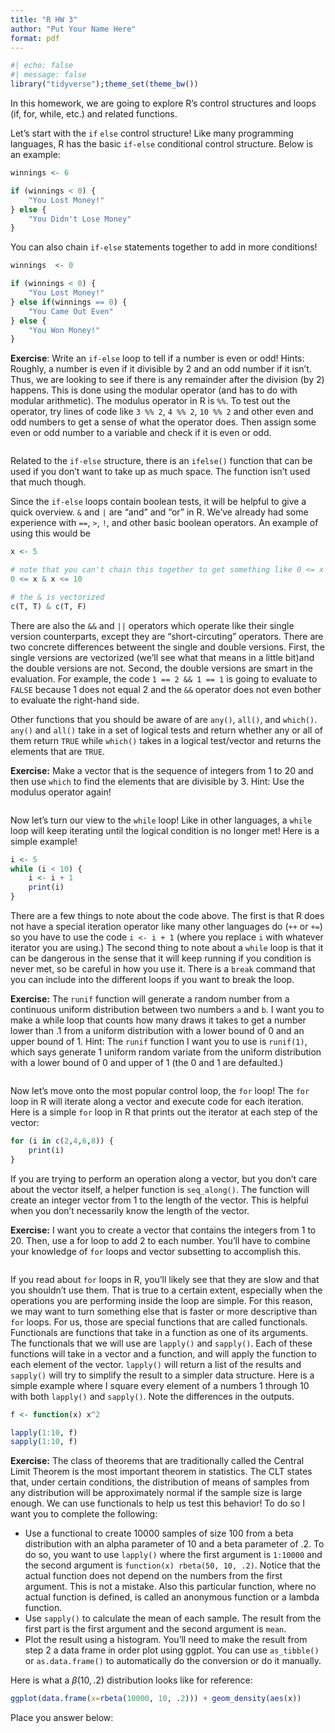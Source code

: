```yaml
---
title: "R HW 3"
author: "Put Your Name Here"
format: pdf
---
```


```r

#| echo: false
#| message: false
library("tidyverse");theme_set(theme_bw())
```


In this homework, we are going to explore R's control structures and loops (if, for, while, etc.) and related functions. 

Let's start with the `if` `else` control structure! Like many programming languages, R has the basic `if-else` conditional control structure. Below is an example:

```r
winnings <- 6

if (winnings < 0) {
    "You Lost Money!"
} else {
    "You Didn't Lose Money"
}
```

You can also chain `if-else` statements together to add in more conditions!

```r
winnings  <- 0

if (winnings < 0) {
    "You Lost Money!"
} else if(winnings == 0) {
    "You Came Out Even"
} else {
    "You Won Money!"
}
```

__Exercise__: Write an `if-else` loop to tell if a number is even or odd! Hints: Roughly, a number is even if it divisible by 2 and an odd number if it isn't. Thus, we are looking to see if there is any remainder after the division (by 2) happens. This is done using the modular operator (and has to do with modular arithmetic). The modulus operator in R is `%%`. To test out the operator, try lines of code like `3 %% 2`, `4 %% 2`, `10 %% 2` and other even and odd numbers to get a sense of what the operator does. Then assign some even or odd number to a variable and check if it is even or odd. 

```r

```

Related to the `if-else` structure, there is an `ifelse()` function that can be used if you don't want to take up as much space. The function isn't used that much though. 


Since the `if-else` loops contain boolean tests, it will be helpful to give a quick overview. `&` and `|` are "and" and "or" in R. We've already had some experience with `==`, `>`, `!`, and other basic boolean operators. An example of using this would be 

```r
x <- 5

# note that you can't chain this together to get something like 0 <= x <= 10
0 <= x & x <= 10

# the & is vectorized
c(T, T) & c(T, F)
```

There are also the `&&` and `||` operators which operate like their single version counterparts, except they are "short-circuting" operators. There are two concrete differences betweent the single and double versions. First, the single versions are vectorized (we'll see what that means in a little bit)and the double versions are not. Second, the double versions are smart in the evaluation. For example, the code `1 == 2 && 1 == 1` is going to evaluate to `FALSE` because 1 does not equal 2 and the `&&` operator does not even bother to evaluate the right-hand side. 

Other functions that you should be aware of are `any()`, `all()`, and `which()`. `any()` and `all()` take in a set of logical tests and return whether any or all of them return `TRUE` while `which()` takes in a logical test/vector and returns the elements that are `TRUE`.

__Exercise:__ Make a vector that is the sequence of integers from 1 to 20 and then use `which` to find the elements that are divisible by 3. Hint: Use the modulus operator again!

```r

```


Now let's turn our view to the `while` loop! Like in other languages, a `while` loop will keep iterating until the logical condition is no longer met! Here is a simple example!

```r
i <- 5
while (i < 10) {
    i <- i + 1
    print(i)
}
```

There are a few things to note about the code above. The first is that R does not have a special iteration operator like many other languages do (`++` or `+=`) so you have to use the code `i <- i + 1` (where you replace `i` with whatever iterator you are using.) The second thing to note about a `while` loop is that it can be dangerous in the sense that it will keep running if you condition is never met, so be careful in how you use it. There is a `break` command that you can include into the different loops if you want to break the loop.

__Exercise:__ The `runif` function will generate a random number from a continuous uniform distribution between two numbers `a` and `b`. I want you to make a while loop that counts how many draws it takes to get a number lower than .1 from a uniform distribution with a lower bound of 0 and an upper bound of 1. Hint: The `runif` function I want you to use is `runif(1)`, which says generate 1 uniform random variate from the uniform distribution with a lower bound of 0 and upper of 1 (the 0 and 1 are defaulted.) 

```r

```

Now let's move onto the most popular control loop, the `for` loop! The `for` loop in R will iterate along a vector and execute code for each iteration. Here is a simple `for` loop in R that prints out the iterator at each step of the vector:

```r
for (i in c(2,4,6,8)) {
    print(i)
}
```

If you are trying to perform an operation along a vector, but you don't care about the vector itself, a helper function is `seq_along()`. The function will create an integer vector from 1 to the length of the vector. This is helpful when you don't necessarily know the length of the vector. 

__Exercise:__ I want you to create a vector that contains the integers from 1 to 20. Then, use a for loop to add 2 to each number. You'll have to combine your knowledge of `for` loops and vector subsetting to accomplish this. 

```r

```

If you read about `for` loops in R, you'll likely see that they are slow and that you shouldn't use them. That is true to a certain extent, especially when the operations you are performing inside the loop are simple. For this reason, we may want to turn something else that is faster or more descriptive than `for` loops. For us, those are special functions that are called functionals. Functionals are functions that take in a function as one of its arguments. The functionals that we will use are `lapply()` and `sapply()`. Each of these functions will take in a vector and a function, and will apply the function to each element of the vector. `lapply()` will return a list of the results and `sapply()` will try to simplify the result to a simpler data structure. Here is a simple example where I square every element of a numbers 1 through 10 with both `lapply()` and `sapply()`. Note the differences in the outputs.

```r
f <- function(x) x^2

lapply(1:10, f)
sapply(1:10, f)
```

__Exercise:__ The class of theorems that are traditionally called the Central Limit Theorem is the most important theorem in statistics. The CLT states that, under certain conditions, the distribution of means of samples from any distribution will be approximately normal if the sample size is large enough. We can use functionals to help us test this behavior! To do so I want you to complete the following:

  * Use a functional to create 10000 samples of size 100 from a beta distribution with an alpha parameter of 10 and a beta parameter of .2. To do so, you want to use `lapply()` where the first argument is `1:10000` and the second argument is `function(x) rbeta(50, 10, .2)`. Notice that the actual function does not depend on the numbers from the first argument. This is not a mistake. Also this particular function, where no actual function is defined, is called an anonymous function or a lambda function.
  * Use `sapply()` to calculate the mean of each sample. The result from the first part is the first argument and the second argument is `mean`. 
  * Plot the result using a histogram. You'll need to make the result from step 2 a data frame in order plot using ggplot. You can use `as_tibble()` or `as.data.frame()` to automatically do the conversion or do it manually. 
  

Here is what a $\beta(10, .2)$ distribution looks like for reference:

```r

ggplot(data.frame(x=rbeta(10000, 10, .2))) + geom_density(aes(x))
```


Place you answer below:

```r

```










